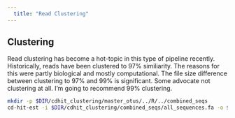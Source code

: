 ```yaml
---
  title: "Read Clustering"
---
```


## Clustering

Read clustering has become a hot-topic in this type of pipeline recently. Historically, reads have been clustered to 97% similiarity. The reasons for this were partly biological and mostly computational. The file size difference between clustering to 97% and 99% is significant. Some advocate not clustering at all. I'm going to recommend 99% clustering.

```bash
mkdir -p $DIR/cdhit_clustering/master_otus/../R/../combined_seqs
cd-hit-est -i $DIR/cdhit_clustering/combined_seqs/all_sequences.fa -o $DIR/cdhit_clustering/combined_seqs/combined_seqs_cdhit.fasta -c 0.95 -M 200000 -T 20
```
